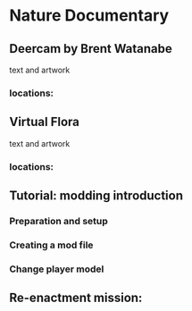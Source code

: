 # Nature Documentary

## Deercam by Brent Watanabe

text and artwork

### locations:


## Virtual Flora

text and artwork

### locations:

## Tutorial: modding introduction 

### Preparation and setup
### Creating a mod file
### Change player model

## Re-enactment mission:
